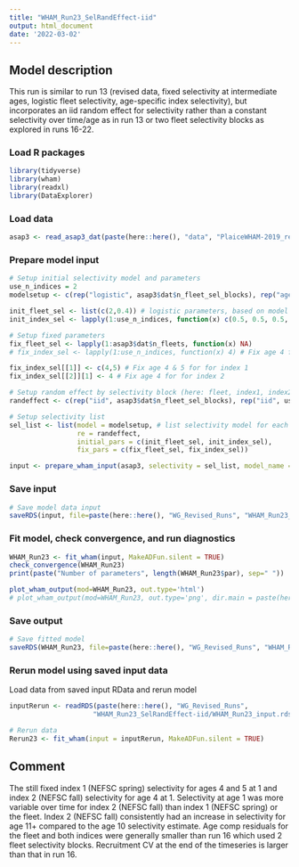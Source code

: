 ```yaml
---
title: "WHAM_Run23_SelRandEffect-iid"
output: html_document
date: '2022-03-02'
---
```


## Model description
This run is similar to run 13 (revised data, fixed selectivity at intermediate ages, logistic fleet selectivity, age-specific index selectivity), but incorporates an iid random effect for selectivity rather than a constant selectivity over time/age as in run 13 or two fleet selectivity blocks as explored in runs 16-22.

### Load R packages
```r
library(tidyverse)
library(wham)
library(readxl)
library(DataExplorer)
```

### Load data
```r
asap3 <- read_asap3_dat(paste(here::here(), "data", "PlaiceWHAM-2019_revised_NEFSC-LW-WAA.DAT", sep="/"))
```

### Prepare model input
```r
# Setup initial selectivity model and parameters
use_n_indices = 2
modelsetup <- c(rep("logistic", asap3$dat$n_fleet_sel_blocks), rep("age-specific", use_n_indices))

init_fleet_sel <- list(c(2,0.4)) # logistic parameters, based on model type
init_index_sel <- lapply(1:use_n_indices, function(x) c(0.5, 0.5, 0.5, 1, 1, 0.5, 0.5, 0.5, 0.5, 0.5, 0.5))

# Setup fixed parameters
fix_fleet_sel <- lapply(1:asap3$dat$n_fleets, function(x) NA) 
# fix_index_sel <- lapply(1:use_n_indices, function(x) 4) # Fix age 4 for both indices,  NA means do not fix 

fix_index_sel[[1]] <- c(4,5) # Fix age 4 & 5 for for index 1
fix_index_sel[[2]][1] <- 4 # Fix age 4 for for index 2

# Setup random effect by selectivity block (here: fleet, index1, index2)
randeffect <- c(rep("iid", asap3$dat$n_fleet_sel_blocks), rep("iid", use_n_indices))

# Setup selectivity list
sel_list <- list(model = modelsetup, # list selectivity model for each fleet and index
                 re = randeffect,
                 initial_pars = c(init_fleet_sel, init_index_sel),
                 fix_pars = c(fix_fleet_sel, fix_index_sel))

input <- prepare_wham_input(asap3, selectivity = sel_list, model_name = "WHAM_Run23") 
```

### Save input
```r
# Save model data input
saveRDS(input, file=paste(here::here(), "WG_Revised_Runs", "WHAM_Run23_SelRandEffect-iid", "WHAM_Run23_input.rds", sep="/"))
```

### Fit model, check convergence, and run diagnostics
```r
WHAM_Run23 <- fit_wham(input, MakeADFun.silent = TRUE) 
check_convergence(WHAM_Run23)
print(paste("Number of parameters", length(WHAM_Run23$par), sep=" "))

plot_wham_output(mod=WHAM_Run23, out.type='html')
# plot_wham_output(mod=WHAM_Run23, out.type='png', dir.main = paste(here::here(), "WHAM_Run23", sep="/"))
```

### Save output
```r
# Save fitted model
saveRDS(WHAM_Run23, file=paste(here::here(), "WG_Revised_Runs", "WHAM_Run23_SelRandEffect-iid", "WHAM_Run23_model.rds", sep="/"))
```

### Rerun model using saved input data
Load data from saved input RData and rerun model
```r
inputRerun <- readRDS(paste(here::here(), "WG_Revised_Runs",
                     "WHAM_Run23_SelRandEffect-iid/WHAM_Run23_input.rds", sep="/"))

# Rerun data
Rerun23 <- fit_wham(input = inputRerun, MakeADFun.silent = TRUE)
```

## Comment
The still fixed index 1 (NEFSC spring) selectivity for ages 4 and 5 at 1 and index 2 (NEFSC fall) selectivity for age 4 at 1. Selectivity at age 1 was more variable over time for index 2 (NEFSC fall) than index 1 (NEFSC spring) or the fleet. Index 2 (NEFSC fall) consistently had an increase in selectivity for age 11+ compared to the age 10 selectivity estimate. Age comp residuals for the fleet and both indices were generally smaller than run 16 which used 2 fleet selectivity blocks. Recruitment CV at the end of the timeseries is larger than that in run 16.

